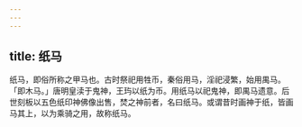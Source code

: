 ```yaml
---
---
---
```

title: 纸马
---



纸马，即俗所称之甲马也。古时祭祀用牲币，秦俗用马，淫祀浸繁，始用禺马。「即木马。」唐明皇渎于鬼神，王玙以纸为币。用纸马以祀鬼神，即禺马遗意。后世刻板以五色纸印神佛像出售，焚之神前者，名曰纸马。或谓昔时画神于纸，皆画马其上，以为乘骑之用，故称纸马。